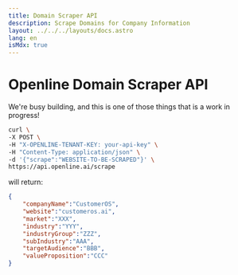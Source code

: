 ```yaml
---
title: Domain Scraper API
description: Scrape Domains for Company Information
layout: ../../../layouts/docs.astro
lang: en
isMdx: true
---
```



# Openline Domain Scraper API

<Callout type="warning">
We're busy building, and this is one of those things that is a work in progress!
</Callout>

```bash
curl \
-X POST \
-H "X-OPENLINE-TENANT-KEY: your-api-key" \
-H "Content-Type: application/json" \
-d '{"scrape":"WEBSITE-TO-BE-SCRAPED"}' \
https://api.openline.ai/scrape
```

will return:

```json
{
    "companyName":"CustomerOS",
    "website":"customeros.ai",
    "market":"XXX",
    "industry":"YYY",
    "industryGroup":"ZZZ",
    "subIndustry":"AAA",
    "targetAudience":"BBB",
    "valueProposition":"CCC"
}
```